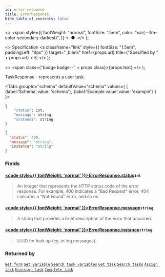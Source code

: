 ```yaml
---
id: error-response
title: ErrorResponse
hide_table_of_contents: false
---
```



  <>
    <span
      style={{
        fontWeight: "normal",
        fontSize: ".5em",
        color: "var(--ifm-color-secondary-darkest)",
      }}
    >
      &nbsp;●&nbsp;
    </span>
  </>
);

  <>
    Specification
    <a
      className="link"
      style={{ fontSize: "1.5em", paddingLeft: "4px" }}
      target="_blank"
      href={props.url}
      title={"Specified by " + props.url}
    >
      ⎘
    </a>
  </>
);

  <>
    <span class={"badge badge--" + props.class}>{props.text}</span>
  </>
);

TaskResponse - represents a user task.

<Tabs groupId="schema" defaultValue="schema" values={
[
{label:'Schema',value: 'schema'},
{label:'Example value',value: 'example'}
]
}>
<TabItem value='schema'>

```graphql
{
    "status": int,
    "message": string,
    "instance": string
}
```

</TabItem>

<TabItem value='example'>

```json
{
  "status": 400,
  "message": "string",
  "instance": "string"
}
```

</TabItem>
</Tabs>

### Fields

#### [<code style={{ fontWeight: 'normal' }}>ErrorResponse.<b>status</b></code>](#)<Bullet />`int` <Badge class="secondary" text="non-null"/>

> An integer that represents the HTTP status code of the error response. For example, 400 indicates a "Bad Request" error, 404 indicates a "Not Found" error, and so on.

#### [<code style={{ fontWeight: 'normal' }}>ErrorResponse.<b>message</b></code>](#)<Bullet />`string` <Badge class="secondary" text="non-null"/>

> A string that provides a brief description of the error that occurred.

#### [<code style={{ fontWeight: 'normal' }}>ErrorResponse.<b>instance</b></code>](#)<Bullet />`string`

> UUID for look up (eg. in log messages).

### Returned by

[`Get form`](/docs/apis-tools/tasklist-api-rest/controllers/tasklist-api-rest-form-controller.md#get-form) <Badge class="secondary" text="GET"/> <Bullet />
[`Get variable`](/docs/apis-tools/tasklist-api-rest/controllers/tasklist-api-rest-variables-controller.md#get-variable) <Badge class="secondary" text="GET"/> <Bullet />
[`Search task variables`](/docs/apis-tools/tasklist-api-rest/controllers/tasklist-api-rest-task-controller.md#search-task-variables) <Badge class="secondary" text="POST"/> <Bullet />
[`Get task`](/docs/apis-tools/tasklist-api-rest/controllers/tasklist-api-rest-task-controller.md#get-task) <Badge class="secondary" text="GET"/> <Bullet />
[`Search tasks`](/docs/apis-tools/tasklist-api-rest/controllers/tasklist-api-rest-task-controller.md#search-tasks) <Badge class="secondary" text="POST"/> <Bullet />
[`Assign task`](/docs/apis-tools/tasklist-api-rest/controllers/tasklist-api-rest-task-controller.md#assign-task) <Badge class="secondary" text="PATCH"/> <Bullet />
[`Unassign task`](/docs/apis-tools/tasklist-api-rest/controllers/tasklist-api-rest-task-controller.md#unassign-task) <Badge class="secondary" text="PATCH"/> <Bullet />
[`Complete task`](/docs/apis-tools/tasklist-api-rest/controllers/tasklist-api-rest-task-controller.md#complete-task) <Badge class="secondary" text="PATCH"/>
